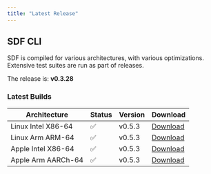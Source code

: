 ```yaml
---
title: "Latest Release" 
---
```


## SDF CLI

SDF is compiled for various architectures, with various optimizations. Extensive
test suites are run as part of releases.

The release is: **v0.3.28**

### Latest Builds

| Architecture           | Status | Version | Download |
| ---------------------- | ------ | ------- | -------- |
| Linux Intel X86-64     |   ✅   | v0.5.3  | [Download](https://cdn.sdf.com/releases/download/sdf-v0.5.3-x86_64-unknown-linux-musl.tar.gz) |
| Linux Arm ARM-64       |   ✅   | v0.5.3  | [Download](https://cdn.sdf.com/releases/download/sdf-v0.5.3-arm-unknown-linux-gnueabihf.tar.gz) |
| Apple Intel X86-64     |   ✅   | v0.5.3  | [Download](https://cdn.sdf.com/releases/download/sdf-v0.5.3-x86_64-apple-darwin.tar.gz) |
| Apple Arm AARCh-64     |   ✅   | v0.5.3  | [Download](https://cdn.sdf.com/releases/download/sdf-v0.5.3-aarch64-apple-darwin.tar.gz) |

